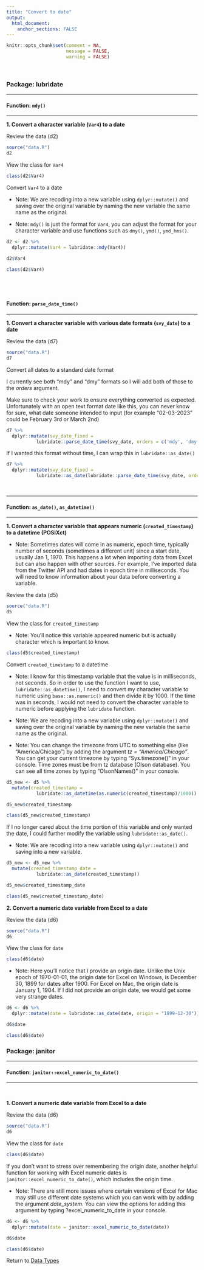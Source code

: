 ```yaml
---
title: "Convert to date"
output: 
  html_document:
    anchor_sections: FALSE
---
```


```r
knitr::opts_chunk$set(comment = NA,
                      message = FALSE,
                      warning = FALSE)
```

<br>


### Package: lubridate

---

#### Function: `mdy()`

---

**1\. Convert a character variable (`Var4`) to a date**

Review the data (d2)

```r

source("data.R")
d2

```

View the class for `Var4`

```r

class(d2$Var4)

```

Convert `Var4` to a date

* Note: We are recoding into a new variable using `dplyr::mutate()` and saving over the original variable by naming the new variable the same name as the original. 

* Note: `mdy()` is just the format for `Var4`, you can adjust the format for your character variable and use functions such as `dmy()`, `ymd()`, `ymd_hms()`.

```r

d2 <- d2 %>% 
  dplyr::mutate(Var4 = lubridate::mdy(Var4))

d2$Var4

class(d2$Var4)

```

<br>
---

#### Function: `parse_date_time()`

---

**1\. Convert a character variable with various date formats (`svy_date`) to a date**

Review the data (d7)

```r

source("data.R")
d7

```

Convert all dates to a standard date format

I currently see both "mdy" and "dmy" formats so I will add both of those to the *orders* argument.

Make sure to check your work to ensure everything converted as expected. Unfortunately with an open text format date like this, you can never know for sure, what date someone intended to input (for example "02-03-2023" could be February 3rd or March 2nd)

```r

d7 %>%
  dplyr::mutate(svy_date_fixed = 
           lubridate::parse_date_time(svy_date, orders = c('mdy', 'dmy')))

```

If I wanted this format without time, I can wrap this in `lubridate::as_date()`

```r

d7 %>%
  dplyr::mutate(svy_date_fixed = 
           lubridate::as_date(lubridate::parse_date_time(svy_date, orders = c('mdy', 'dmy'))))

```


<br>


---

#### Function: `as_date()`, `as_datetime()`

---

**1\. Convert a character variable that appears numeric (`created_timestamp`) to a datetime (POSIXct)**

* Note: Sometimes dates will come in as numeric, epoch time, typically number of seconds (sometimes a different unit) since a start date, usually Jan 1, 1970. This happens a lot when importing data from Excel but can also happen with other sources. For example, I've imported data from the Twitter API and had dates in epoch time in milliseconds. You will need to know information about your data before converting a variable.

Review the data (d5)

```r

source("data.R")
d5

```

View the class for `created_timestamp`

* Note: You'll notice this variable appeared numeric but is actually character which is important to know.

```r

class(d5$created_timestamp)

```

Convert `created_timestamp` to a datetime

* Note: I know for this timestamp variable that the value is in milliseconds, not seconds. So in order to use the function I want to use, `lubridate::as_datetime()`, I need to convert my character variable to numeric using `base::as.numeric()` and then divide it by 1000. If the time was in seconds, I would not need to convert the character variable to numeric before applying the `lubridate` function.

* Note: We are recoding into a new variable using `dplyr::mutate()` and saving over the original variable by naming the new variable the same name as the original. 

* Note: You can change the timezone from UTC to something else (like "America/Chicago") by adding the argument *tz = "America/Chicago"*. You can get your current timezone by typing "Sys.timezone()" in your console. Time zones must be from tz database (Olson database). You can see all time zones by typing "OlsonNames()" in your console.


```r

d5_new <- d5 %>% 
  mutate(created_timestamp = 
           lubridate::as_datetime(as.numeric(created_timestamp)/1000))

d5_new$created_timestamp

class(d5_new$created_timestamp)

```

If I no longer cared about the time portion of this variable and only wanted the date, I could further modify the variable using `lubridate::as_date()`.

* Note: We are recoding into a new variable using `dplyr::mutate()` and saving into a new variable.

```r

d5_new <- d5_new %>% 
  mutate(created_timestamp_date =
           lubridate::as_date(created_timestamp))

d5_new$created_timestamp_date

class(d5_new$created_timestamp_date)

```

**2\. Convert a numeric date variable from Excel to a date**

Review the data (d6)

```r

source("data.R")
d6

```

View the class for `date`

```r

class(d6$date)

```

* Note: Here you'll notice that I provide an origin date. Unlike the Unix epoch of 1970-01-01, the origin date for Excel on Windows, is December 30, 1899 for dates after 1900. For Excel on Mac, the origin date is January 1, 1904. If I did not provide an origin date, we would get some very strange dates.

```r

d6 <- d6 %>% 
  dplyr::mutate(date = lubridate::as_date(date, origin = "1899-12-30"))

d6$date

class(d6$date)

```


### Package: janitor

---

#### Function: `janitor::excel_numeric_to_date()`

---

<br>

**1\. Convert a numeric date variable from Excel to a date**


Review the data (d6)

```r

source("data.R")
d6

```

View the class for `date`

```r

class(d6$date)

```

If you don't want to stress over remembering the origin date, another helpful function for working with Excel numeric dates is `janitor::excel_numeric_to_date()`, which includes the origin time. 

* Note: There are still more issues where certain versions of Excel for Mac may still use different date systems which you can work with by adding the argument *date_system*. You can view the options for adding this argument by typing ?excel_numeric_to_date in your console.

```r
d6 <- d6 %>% 
  dplyr::mutate(date = janitor::excel_numeric_to_date(date))

d6$date

class(d6$date)

```

Return to [Data Types](https://github.com/Cghlewis/data-wrangling-functions/wiki/Data-Types)
